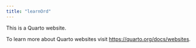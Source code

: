 ```yaml
---
title: "learnOrd"
---
```


This is a Quarto website.

To learn more about Quarto websites visit <https://quarto.org/docs/websites>.
